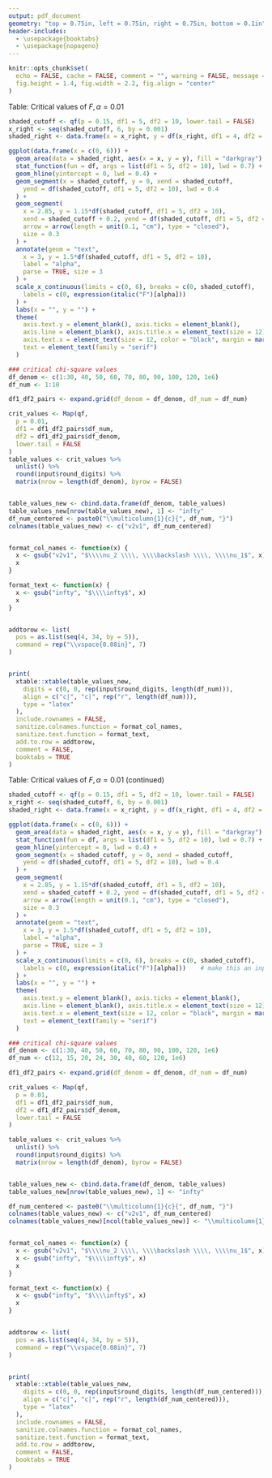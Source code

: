 ```yaml
---
output: pdf_document
geometry: "top = 0.75in, left = 0.75in, right = 0.75in, bottom = 0.1in"
header-includes: 
  - \usepackage{booktabs}
  - \usepackage{nopageno}
---
```


```r
knitr::opts_chunk$set(
  echo = FALSE, cache = FALSE, comment = "", warning = FALSE, message = FALSE,
  fig.height = 1.4, fig.width = 2.2, fig.align = "center"
)
```


\large Table: Critical values of $F, \, \alpha = 0.01$
\vspace{0.2in}


```r
shaded_cutoff <- qf(p = 0.15, df1 = 5, df2 = 10, lower.tail = FALSE)
x_right <- seq(shaded_cutoff, 6, by = 0.001)
shaded_right <- data.frame(x = x_right, y = df(x_right, df1 = 4, df2 = 4))

ggplot(data.frame(x = c(0, 6))) +
  geom_area(data = shaded_right, aes(x = x, y = y), fill = "darkgray") +
  stat_function(fun = df, args = list(df1 = 5, df2 = 10), lwd = 0.7) +
  geom_hline(yintercept = 0, lwd = 0.4) +
  geom_segment(x = shaded_cutoff, y = 0, xend = shaded_cutoff, 
    yend = df(shaded_cutoff, df1 = 5, df2 = 10), lwd = 0.4
  ) +
  geom_segment(
    x = 2.85, y = 1.15*df(shaded_cutoff, df1 = 5, df2 = 10), 
    xend = shaded_cutoff + 0.2, yend = df(shaded_cutoff, df1 = 5, df2 = 10)/4, 
    arrow = arrow(length = unit(0.1, "cm"), type = "closed"),
    size = 0.3
  ) +
  annotate(geom = "text",
    x = 3, y = 1.5*df(shaded_cutoff, df1 = 5, df2 = 10),
    label = "alpha",
    parse = TRUE, size = 3
  ) +
  scale_x_continuous(limits = c(0, 6), breaks = c(0, shaded_cutoff), 
    labels = c(0, expression(italic("F")[alpha]))
  ) +
  labs(x = "", y = "") +
  theme(
    axis.text.y = element_blank(), axis.ticks = element_blank(),
    axis.line = element_blank(), axis.title.x = element_text(size = 12),
    axis.text.x = element_text(size = 12, color = "black", margin = margin(t = -2)),
    text = element_text(family = "serif")
  )
```


\vspace{0.1in}

\begin{center}
$\nu_1 =$ numerator degrees of freedom \; and \; $\nu_2 =$ denominator degrees 
of freedom
\end{center}

\vspace{-0.1in}


```r
### critical chi-square values
df_denom <- c(1:30, 40, 50, 60, 70, 80, 90, 100, 120, 1e6)
df_num <- 1:10

df1_df2_pairs <- expand.grid(df_denom = df_denom, df_num = df_num)

crit_values <- Map(qf,
  p = 0.01,
  df1 = df1_df2_pairs$df_num,
  df2 = df1_df2_pairs$df_denom,
  lower.tail = FALSE
)
table_values <- crit_values %>%
  unlist() %>%
  round(input$round_digits) %>%
  matrix(nrow = length(df_denom), byrow = FALSE)


table_values_new <- cbind.data.frame(df_denom, table_values)
table_values_new[nrow(table_values_new), 1] <- "infty"
df_num_centered <- paste0("\\multicolumn{1}{c}{", df_num, "}")
colnames(table_values_new) <- c("v2v1", df_num_centered)


format_col_names <- function(x) {
  x <- gsub("v2v1", "$\\\\nu_2 \\\\, \\\\backslash \\\\, \\\\nu_1$", x)
  x
}

format_text <- function(x) {
  x <- gsub("infty", "$\\\\infty$", x)
  x
}


addtorow <- list(
  pos = as.list(seq(4, 34, by = 5)), 
  command = rep("\\vspace{0.08in}", 7)
)


print(
  xtable::xtable(table_values_new,
    digits = c(0, 0, rep(input$round_digits, length(df_num))),
    align = c("c|", "c|", rep("r", length(df_num))),
    type = "latex"
  ),
  include.rownames = FALSE,
  sanitize.colnames.function = format_col_names,
  sanitize.text.function = format_text,
  add.to.row = addtorow,
  comment = FALSE,
  booktabs = TRUE
)
```


\newpage

\large Table: Critical values of $F, \, \alpha = 0.01$ (continued)
\vspace{0.2in}


```r
shaded_cutoff <- qf(p = 0.15, df1 = 5, df2 = 10, lower.tail = FALSE)
x_right <- seq(shaded_cutoff, 6, by = 0.001)
shaded_right <- data.frame(x = x_right, y = df(x_right, df1 = 4, df2 = 4))

ggplot(data.frame(x = c(0, 6))) +
  geom_area(data = shaded_right, aes(x = x, y = y), fill = "darkgray") +
  stat_function(fun = df, args = list(df1 = 5, df2 = 10), lwd = 0.7) +
  geom_hline(yintercept = 0, lwd = 0.4) +
  geom_segment(x = shaded_cutoff, y = 0, xend = shaded_cutoff, 
    yend = df(shaded_cutoff, df1 = 5, df2 = 10), lwd = 0.4
  ) +
  geom_segment(
    x = 2.85, y = 1.15*df(shaded_cutoff, df1 = 5, df2 = 10), 
    xend = shaded_cutoff + 0.2, yend = df(shaded_cutoff, df1 = 5, df2 = 10)/4, 
    arrow = arrow(length = unit(0.1, "cm"), type = "closed"),
    size = 0.3
  ) +
  annotate(geom = "text",
    x = 3, y = 1.5*df(shaded_cutoff, df1 = 5, df2 = 10),
    label = "alpha",
    parse = TRUE, size = 3
  ) +
  scale_x_continuous(limits = c(0, 6), breaks = c(0, shaded_cutoff), 
    labels = c(0, expression(italic("F")[alpha]))    # make this an input
  ) +
  labs(x = "", y = "") +
  theme(
    axis.text.y = element_blank(), axis.ticks = element_blank(),
    axis.line = element_blank(), axis.title.x = element_text(size = 12),
    axis.text.x = element_text(size = 12, color = "black", margin = margin(t = -2)),
    text = element_text(family = "serif")
  )
```


\vspace{0.1in}

\begin{center}
$\nu_1 =$ numerator degrees of freedom \; and \; $\nu_2 =$ denominator degrees 
of freedom
\end{center}

\vspace{-0.1in}


```r
### critical chi-square values
df_denom <- c(1:30, 40, 50, 60, 70, 80, 90, 100, 120, 1e6)
df_num <- c(12, 15, 20, 24, 30, 40, 60, 120, 1e6)

df1_df2_pairs <- expand.grid(df_denom = df_denom, df_num = df_num)

crit_values <- Map(qf,
  p = 0.01,
  df1 = df1_df2_pairs$df_num,
  df2 = df1_df2_pairs$df_denom,
  lower.tail = FALSE
)

table_values <- crit_values %>%
  unlist() %>%
  round(input$round_digits) %>%
  matrix(nrow = length(df_denom), byrow = FALSE)


table_values_new <- cbind.data.frame(df_denom, table_values)
table_values_new[nrow(table_values_new), 1] <- "infty"

df_num_centered <- paste0("\\multicolumn{1}{c}{", df_num, "}")
colnames(table_values_new) <- c("v2v1", df_num_centered)
colnames(table_values_new)[ncol(table_values_new)] <- "\\multicolumn{1}{c}{infty}"


format_col_names <- function(x) {
  x <- gsub("v2v1", "$\\\\nu_2 \\\\, \\\\backslash \\\\, \\\\nu_1$", x)
  x <- gsub("infty", "$\\\\infty$", x)
  x
}

format_text <- function(x) {
  x <- gsub("infty", "$\\\\infty$", x)
  x
}


addtorow <- list(
  pos = as.list(seq(4, 34, by = 5)), 
  command = rep("\\vspace{0.08in}", 7)
)


print(
  xtable::xtable(table_values_new,
    digits = c(0, 0, rep(input$round_digits, length(df_num_centered))),
    align = c("c|", "c|", rep("r", length(df_num_centered))),
    type = "latex"
  ),
  include.rownames = FALSE,
  sanitize.colnames.function = format_col_names,
  sanitize.text.function = format_text,
  add.to.row = addtorow,
  comment = FALSE,
  booktabs = TRUE
)
```



